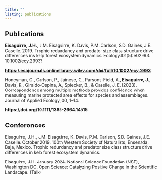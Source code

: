 ```yaml
---
title: ""
listing: publications
---
```



## Publications
**Eisaguirre, J.H.**, J.M. Eisaguirre, K. Davis, P.M. Carlson, S.D. Gaines, J.E. Caselle. 2019. Trophic redundancy and predator size class structure drive differences ins kelp forest ecosystem dynamics. Ecology.101(5):e02993. 10.1002/ecy.2993?

**<https://esajournals.onlinelibrary.wiley.com/doi/full/10.1002/ecy.2993>**

Honeyman, C., Carlson, P., Jainese, C., Parsons-Field, A., **Eisaguirre, J.**, Davis, K., Giraldo-Ospina, A., Spiecker, B., & Caselle, J. E. (2023). Correspondence among multiple methods provides confidence when measuring marine protected area effects for species and assemblages. Journal of Applied Ecology, 00, 1–14. 

**https://doi.org/10.1111/1365-2664.14515**



## Conferences
Eisaguirre, J.H., J.M. Eisaguirre, K. Davis, P.M. Carlson, S.D. Gaines, J.E. Caselle. October 2019. 100th Western Society of Naturalists, Ensenada, Baja, Mexico. Trophic redundancy and predator size class structure drive differences in kelp forest ecosystem dynamics.

Eisaguirre, J.H. January 2024. National Science Foundation (NSF), Washington DC. Open Science: Catalyzing Positive Change in the Scientific Landscape. (Talk)

